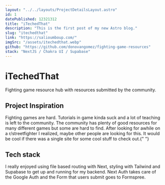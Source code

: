 ```yaml
---
layout: "../../layouts/ProjectDetailsLayout.astro"
id: 1
datePublished: 12321312
title: "iTechedThat"
description: "This is the first post of my new Astro blog."
slug: "itechedthat"
link: "https://salioumboup.com/"
imgSrc: "/assets/itechedthat.webp"
github: "https://github.com/donovangomez/fighting-game-resources"
stack: "NextJS / Chakra UI / Supabase"
---
```


<h1 class="text-5xl mt-14">iTechedThat</h1>

<p class="text-xl my-4">
  Fighting game resource hub with resources submitted by the community.
</p>

<h2 class="text-3xl my-4">Project Inspiration</h2>

<p class="text-xl my-4">
  Fighting games are hard. Tutorials in game kinda suck and a lot of teaching is
  left to the community. The community has plenty of good resources for many
  different games but some are hard to find. After looking for awhile on a
  r/streetfighter I realized, maybe other people are looking for this. It would
  be cool if there was a single site for some cool stuff to check out.{" "}
</p>

<h2 class="text-3xl my-4">Tech stack</h2>

<p class="text-xl my-4">
  I really enjoyed using file based routing with Next, styling with Tailwind and
  Supabase to get up and running for my backend. Next Auth takes care of the
  Google Auth and the Form that users submit goes to Formspree.
</p>
